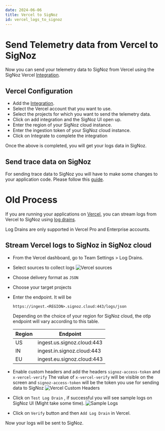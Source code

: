 ```yaml
---
date: 2024-06-06
title: Vercel to SigNoz
id: vercel_logs_to_signoz
---
```


# Send Telemetry data from Vercel to SigNoz

Now you can send your telemetry data to SigNoz from Vercel using the SigNoz Vercel [Integration](https://vercel.com/integrations/signoz).

## Vercel Configuration
* Add the [Integration](https://vercel.com/integrations/signoz).
* Select the Vercel account that you want to use.
* Select the projects for which you want to send the telemetry data.
* Click on add integration and the SigNoz UI open up.
* Enter the region of your SigNoz cloud instance.
* Enter the ingestion token of your SigNoz cloud instance.
* Click on Integrate to complete the integration


Once the above is completed, you will get your logs data in SigNoz.
## Send trace data on SigNoz  
For sending trace data to SigNoz you will have to make some changes to your application code.
Please follow this [guide](https://vercel.com/docs/observability/otel-overview). 


# Old Process
If you are running your applications on [Vercel](https://vercel.com/), you can stream logs from Vercel to SigNoz using [log drains](https://vercel.com/docs/observability/log-drains-overview/log-drains#configure-a-log-drain).

Log Drains are only supported in Vercel Pro and Enterprise accounts.

## Stream Vercel logs to SigNoz in SigNoz cloud
* From the Vercel dashboard, go to Team Settings > Log Drains.
* Select sources to collect logs
  ![Vercel sources](/img/logs/vercel/sources.webp)
* Choose delivery format as `JSON`
* Choose your target projects
* Enter the endpoint.
    It will be 
    ```
    https://ingest.<REGION>.signoz.cloud:443/logs/json
    ```

  Depending on the choice of your region for SigNoz cloud, the otlp endpoint will vary according to this table.

  | Region | Endpoint                   |
  | ------ | -------------------------- |
  | US     | ingest.us.signoz.cloud:443 |
  | IN     | ingest.in.signoz.cloud:443 |
  | EU     | ingest.eu.signoz.cloud:443 |

* Enable custom headers and add the headers `signoz-access-token` and `x-vercel-verify`
  The value of `x-vercel-verify` will be visible on the screen and `signoz-access-token` will be the token you use for sending data to SigNoz
  ![Vercel Custom Headers](/img/logs/vercel/headers.webp)

* Click on `Test Log Drain` , if successful you will see sample logs on SigNoz UI (Might take some time).
  ![Sample Logs](/img/logs/vercel/sample-logs.webp)

* Click on `Verify` button and then `Add Log Drain` in Vercel.

Now your logs will be sent to SigNoz.
